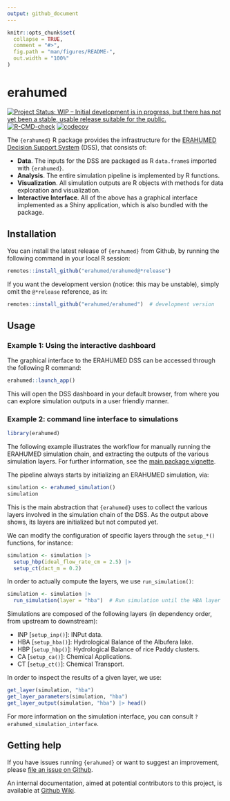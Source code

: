 ```yaml
---
output: github_document
---
```


<!-- README.md is generated from README.Rmd. Please edit that file -->

```r
knitr::opts_chunk$set(
  collapse = TRUE,
  comment = "#>",
  fig.path = "man/figures/README-",
  out.width = "100%"
)
```

# erahumed

<!-- badges: start -->
[![Project Status: WIP – Initial development is in progress, but there has not yet been a stable, usable release suitable for the public.](https://www.repostatus.org/badges/latest/wip.svg)](https://www.repostatus.org/#wip)
[![R-CMD-check](https://github.com/erahumed/erahumed/actions/workflows/R-CMD-check.yaml/badge.svg)](https://github.com/erahumed/erahumed/actions/workflows/R-CMD-check.yaml)
[![codecov](https://codecov.io/gh/erahumed/erahumed/graph/badge.svg?token=72POLBUEUR)](https://codecov.io/gh/erahumed/erahumed)
<!-- badges: end -->

The `{erahumed}` R package provides the infrastructure for the 
[ERAHUMED Decision Support System](https://www.erahumed.com/decision-support-system/)
 (DSS), that consists of:

* **Data**. The inputs for the DSS are packaged as R `data.frame`s imported 
with `{erahumed}`.
* **Analysis**. The entire simulation pipeline is implemented by R functions.
* **Visualization**. All simulation outputs are R objects with methods for data 
exploration and visualization.
* **Interactive Interface**. All of the above has a graphical interface 
implemented as a Shiny application, which is also bundled with the package.

## Installation

You can install the latest release of `{erahumed}` from Github, by running the following command in your local R session:

```r
remotes::install_github("erahumed/erahumed@*release")
```

If you want the development version (notice: this may be unstable), simply omit the `@*release` reference, as in: 

```r
remotes::install_github("erahumed/erahumed")  # development version
```

## Usage

### Example 1: Using the interactive dashboard

The graphical interface to the ERAHUMED DSS can be accessed through the 
following R command:

```r
erahumed::launch_app()
```

This will open the DSS dashboard in your default browser, from where you can 
explore simulation outputs in a user friendly manner.

### Example 2: command line interface to simulations

```r
library(erahumed)
```


The following example illustrates the workflow for manually running the ERAHUMED
simulation chain, and extracting the outputs of the various simulation layers. For further information, see the 
[main package vignette](https://erahumed.github.io/erahumed/articles/erahumed-workflow.html).

The pipeline always starts by initializing an ERAHUMED simulation, via:

```r
simulation <- erahumed_simulation()
simulation
```

This is the main abstraction that `{erahumed}` uses to collect the various 
layers involved in the simulation chain of the DSS. As the output above shows, 
its layers are initialized but not computed yet. 

We can modify the configuration of specific layers through the `setup_*()` 
functions, for instance:

```r
simulation <- simulation |>
  setup_hbp(ideal_flow_rate_cm = 2.5) |>
  setup_ct(dact_m = 0.2)
```

In order to actually compute the layers, we use `run_simulation()`:

```r
simulation <- simulation |>
  run_simulation(layer = "hba")  # Run simulation until the HBA layer
```

Simulations are composed of the following layers (in dependency order, from 
upstream to downstream):

* INP [`setup_inp()`]: INPut data.
* HBA [`setup_hba()`]: Hydrological Balance of the Albufera lake.
* HBP [`setup_hbp()`]: Hydrological Balance of rice Paddy clusters.
* CA [`setup_ca()`]: Chemical Applications. 
* CT [`setup_ct()`]: Chemical Transport.

In order to inspect the results of a given layer, we use:

```r
get_layer(simulation, "hba")
get_layer_parameters(simulation, "hba")
get_layer_output(simulation, "hba") |> head()
```

For more information on the simulation interface, you can consult `?erahumed_simulation_interface`.

## Getting help

If you have issues running `{erahumed}` or want to suggest an improvement, 
please [file an issue on Github](https://github.com/erahumed/erahumed/issues).

An internal documentation, aimed at potential contributors to this project, is available at [Github Wiki](https://github.com/erahumed/erahumed/wiki).
